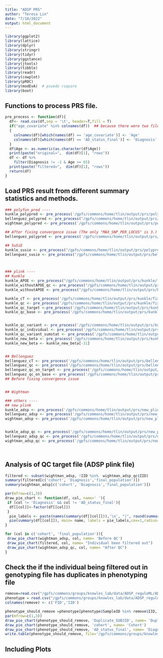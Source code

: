 ```yaml
---
title: "ADSP PRS"
author: "Teresa Lin"
date: "7/18/2022"
output: html_document
---
```


```r
library(ggplot2)
library(lattice)
library(dplyr)
library(stringr)
library(tidyr)
library(ggstance)
library(jtools)
library(tibble)
library(readr)
library(cowplot)
library(pROC)
library(modEvA)  # psuedo rsquare
library(boot)
```

## Functions to process PRS file. 
```r
pre_process <- function(df){
  df<- read.csv(df,sep = '\t', header=T,fill = T)
  if("age_covariate" %in% colnames(df))  ## because there were two files with different column names for phenotype merging.
  {
    colnames(df)[which(names(df) == 'age_covariate')] <- 'Age'
    colnames(df)[which(names(df) == 'AD_status_final')] <- 'Diagnosis'
  }
  df$Age <- as.numeric(as.character(df$Age))
  print(paste("original=",  dim(df)[1], "rows"))
  df <- df %>%
    filter(Diagnosis != -1 & Age >= 65)
  print(paste("filtered=",  dim(df)[1], "rows"))
  return(df)
}

```

## Load PRS result from different summary statistics and methods. 
```r
### polyfun_pred ----
kunkle_polypred <- pre_process('/gpfs/commons/home/tlin/output/prs/polypred/kunkle/kunkle_polypred.tsv')
bellenguez_polypred <- pre_process("/gpfs/commons/home/tlin/output/prs/bellenguez/fixed_0224/bellenguez_fixed_0224.tsv")
wightman_polypred <- pre_process('/gpfs/commons/home/tlin/output/prs/polypred/wightman/fixed_0224.prs.tsv')

## After fixing convergence issue (The only "MAX_SNP_PER_LOCUS" is 3.)
bellenguez_polypred <- pre_process('/gpfs/commons/home/tlin/output/prs/polypred/bellenguez/fixed_0224_polypred.prs')

## SuSiE
kunkle_susie <- pre_process("/gpfs/commons/home/tlin/output/prs/polypred/kunkle/susie.prs.tsv")
bellenguez_susie <- pre_process("/gpfs/commons/home/tlin/output/prs/bellenguez_susie/bellenguez_susie_prs_PC.tsv")



### plink ----
## Kunkle
kunkle_APOE <- pre_process("/gpfs/commons/home/tlin/output/prs/kunkle/fixed_0224/APOE.tsv")
kunkle_withoutAPOE_qc <- pre_process("/gpfs/commons/home/tlin/output/prs/kunkle/fixed_0224/remove_APOE_qc_on_variant_sumstat.tsv")
kunkle_withoutAPOE <- pre_process("/gpfs/commons/home/tlin/output/prs/kunkle/fixed_0224/remove_APOE.tsv")

kunkle_cT <- pre_process('/gpfs/commons/home/tlin/output/prs/kunkle/fixed_0224/kunkle_no_qc.tsv')
kunkle_qc <- pre_process('/gpfs/commons/home/tlin/output/prs/kunkle/fixed_0224/kunkle_qc.tsv')
kunkle_qc_target <-pre_process('/gpfs/commons/home/tlin/output/prs/kunkle/fixed_0224/kunkle_qc_on_target.tsv')
kunkle_qc_base <- pre_process('/gpfs/commons/home/tlin/output/prs/kunkle/fixed_0224/kunkle_qc_on_base.tsv')


kunkle_qc_variant <- pre_process('/gpfs/commons/home/tlin/output/prs/kunkle/fixed_0224/kunkle_qc_on_variant_update.tsv')
kunkle_qc_individual <- pre_process('/gpfs/commons/home/tlin/output/prs/kunkle/fixed_0224/kunkle_qc_on_individual_update.tsv')
kunkle_qc_variant_sumstat <- pre_process('/gpfs/commons/home/tlin/output/prs/kunkle/fixed_0224/qc_on_variant_sumstat.tsv')
kunkle_new_beta <- pre_process('/gpfs/commons/home/tlin/output/prs/kunkle/fixed_0224/new_beta_noqc.tsv')
kunkle_new_beta <- kunkle_new_beta[-31]


## Bellenguez
bellenguez_cT <- pre_process('/gpfs/commons/home/tlin/output/prs/bellenguez/fixed_0224/bellenguez_no_qc.tsv')
bellenguez_qc <- pre_process('/gpfs/commons/home/tlin/output/prs/bellenguez/fixed_0224/bellenguez_qc.tsv')
bellenguez_qc_on_target <- pre_process('/gpfs/commons/home/tlin/output/prs/bellenguez/fixed_0224/bellenguez_qc_on_target.tsv')
bellenguez_qc_on_base <- pre_process('/gpfs/commons/home/tlin/output/prs/bellenguez/fixed_0224/bellenguez_qc_on_base.tsv')
## Before fixing convergence issue


## Wightman

### others ----
## new plink
kunkle_adsp <- pre_process('/gpfs/commons/home/tlin/output/prs/new_plink/kunkle/kunkle_ADSP.tsv')
bellenguez_adsp <- pre_process('/gpfs/commons/home/tlin/output/prs/new_plink/bellenguez/bellenguez_ADSP.tsv')
wightman_adsp <- pre_process('/gpfs/commons/home/tlin/output/prs/new_plink/wightman/wightman_ADSP.tsv')


kunkle_adsp_qc <- pre_process('/gpfs/commons/home/tlin/output/prs/new_plink/kunkle/kunkle_ADSP_qc_all.tsv')
bellenguez_adsp_qc <- pre_process('/gpfs/commons/home/tlin/output/prs/new_plink/bellenguez/bellenguez_ADSP_qc_all.tsv')
wightman_adsp_qc <- pre_process('/gpfs/commons/home/tlin/output/prs/new_plink/wightman/wightman_ADSP_qc_all.tsv')




```

## Analysis of QC target file (ADSP plink file)
```r
filtered <- subset(wightman_adsp, !IID %in%  wightman_adsp_qc$IID)
summary(filtered[c('cohort', 'Diagnosis','final_population')])
summary(wightman_adsp[c('cohort', 'Diagnosis','final_population')])

```

```r
par(mfrow=c(1,3))
draw_pie_chart <- function(df, col, name=' '){
 if (col != 'Diagnosis' && col != 'AD_status_final'){
  df[[col]]<-factor(df[[col]])
 }
  pie_labels <- paste(names(summary(df[[col]])),'\n', "(", round(summary(df[[col]])/sum(summary(df[[col]])) * 100,2), "%)")
  pie(summary(df[[col]]), main= name, labels = pie_labels,cex=1,radius=0.75, cex.main=1.5)
}

for (col in c('cohort', 'final_population')){
 draw_pie_chart(wightman_adsp, col, name= 'Before QC')
 draw_pie_chart(filtered, col, name= "Individual been filtered out")
 draw_pie_chart(wightman_adsp_qc, col, name= "After QC")
}


```

## Check the if the individual being filtered out in genotyping file has duplicates in phenotyping file
```r
remove=read.csv("/gpfs/commons/groups/knowles_lab/data/ADSP_reguloML/ADSP_vcf/17K_final/annotated_filtered_hg37/plink/ADSP_qc_all/ADSP_qc_all.irem", sep = '\t',header = FALSE)
phenotype = read.csv("/gpfs/commons/groups/knowles_lab/data/ADSP_reguloML/ADSP_vcf/compact_filtered_vcf_16906/phenotype_data_10_28_2021/all_phenotypes_unique_ancestry_subset.tsv", sep = '\t')
colnames(remove) <- c('FID','IID')
```


```r
phenotype_should_remove =phenotype[phenotype$SampleID %in% remove$IID,]
par(mfrow=c(1,3))
draw_pie_chart(phenotype_should_remove, 'Duplicate_SUBJID', name= 'Duplicated SUBJID')
draw_pie_chart(phenotype_should_remove, 'cohort', name= 'Cohort')
draw_pie_chart(phenotype_should_remove, 'AD_status_final', name= 'Diagnosis')
write.table(phenotype_should_remove, file='/gpfs/commons/groups/knowles_lab/data/ADSP_reguloML/ADSP_vcf/17K_final/annotated_filtered_hg37/plink/ADSP_qc_all/phenotype_should_remove.tsv', quote = F, sep = '\t')
```
## Including Plots